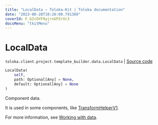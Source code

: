```yaml
---
title: "LocalData — Toloka-Kit | Toloka documentation"
date: "2023-08-28T10:26:00.791369"
coverId: F_bIcOYF9yjrxkPZrXc3
docsMenu: "tkitMenu"
---
```


# LocalData

`toloka.client.project.template_builder.data.LocalData` | [Source code](https://github.com/Toloka/toloka-kit/blob/v1.2.1/src/client/project/template_builder/data.py#L67)

```python
LocalData(
    self,
    path: Optional[Any] = None,
    default: Optional[Any] = None
)
```

Component data.

It is used in some components, like [TransformHelperV1](/docs/toloka-kit/reference/toloka.client.project.template_builder.helpers.TransformHelperV1).

For more information, see [Working with data](/docs/template-builder/operations/work-with-data).